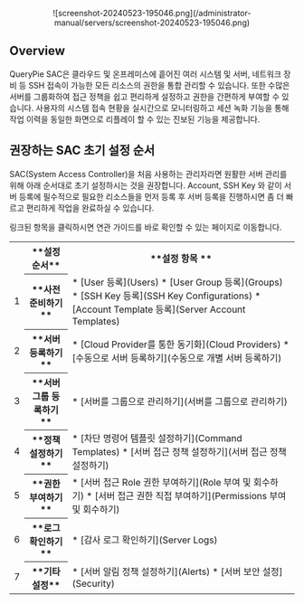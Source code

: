 
<p align="center">
![screenshot-20240523-195046.png](/administrator-manual/servers/screenshot-20240523-195046.png)
</p>

## Overview

QueryPie SAC은 클라우드 및 온프레미스에 흩어진 여러 시스템 및 서버, 네트워크 장비 등 SSH 접속이 가능한 모든 리소스의 권한을 통합 관리할 수 있습니다. 또한 수많은 서버를 그룹화하여 접근 정책을 쉽고 편리하게 설정하고 권한을 간편하게 부여할 수 있습니다. 사용자의 시스템 접속 현황을 실시간으로 모니터링하고 세션 녹화 기능을 통해 작업 이력을 동일한 화면으로 리플레이 할 수 있는 진보된 기능을 제공합니다.


## 권장하는 SAC 초기 설정 순서

SAC(System Access Controller)을 처음 사용하는 관리자라면 원활한 서버 관리를 위해 아래 순서대로 초기 설정하시는 것을 권장합니다. Account, SSH Key 와 같이 서버 등록에 필수적으로 필요한 리소스들을 먼저 등록 후 서버 등록을 진행하시면 좀 더 빠르고 편리하게 작업을 완료하실 수 있습니다.

<Callout type="info">
링크된 항목을 클릭하시면 연관 가이드를 바로 확인할 수 있는 페이지로 이동합니다.
</Callout>
<table data-table-width="760" data-layout="default" local-id="732b2fe2-d76c-4f02-aa32-1d192dd4db6e">
<colgroup>
<col/>
<col/>
<col/>
</colgroup>
<tbody>
<tr>
<th class="numberingColumn">
</th>
<th>
**설정 순서**
</th>
<th>
**설정 항목 **
</th>
</tr>
<tr>
<td class="numberingColumn">
1
</td>
<th>
**사전 준비하기**
</th>
<td>
* [User 등록](Users) 
* [User Group 등록](Groups)
* [SSH Key 등록](SSH Key Configurations)
* [Account Template 등록](Server Account Templates)
</td>
</tr>
<tr>
<td class="numberingColumn">
2
</td>
<th>
**서버 등록하기**
</th>
<td>
* [Cloud Provider를 통한 동기화](Cloud Providers)
* [수동으로 서버 등록하기](수동으로 개별 서버 등록하기)
</td>
</tr>
<tr>
<td class="numberingColumn">
3
</td>
<th>
**서버 그룹 등록하기**
</th>
<td>
* [서버를 그룹으로 관리하기](서버를 그룹으로 관리하기)
</td>
</tr>
<tr>
<td class="numberingColumn">
4
</td>
<th>
**정책 설정하기**
</th>
<td>
* [차단 명령어 템플릿 설정하기](Command Templates)
* [서버 접근 정책 설정하기](서버 접근 정책 설정하기)
</td>
</tr>
<tr>
<td class="numberingColumn">
5
</td>
<th>
**권한 부여하기**
</th>
<td>
* [서버 접근 Role 권한 부여하기](Role 부여 및 회수하기)
* [서버 접근 권한 직접 부여하기](Permissions 부여 및 회수하기)
</td>
</tr>
<tr>
<td class="numberingColumn">
6
</td>
<th>
**로그 확인하기**
</th>
<td>
* [감사 로그 확인하기](Server Logs)
</td>
</tr>
<tr>
<td class="numberingColumn">
7
</td>
<th>
**기타 설정**
</th>
<td>
* [서버 알림 정책 설정하기](Alerts)
* [서버 보안 설정](Security)
</td>
</tr>
</tbody>
</table>

